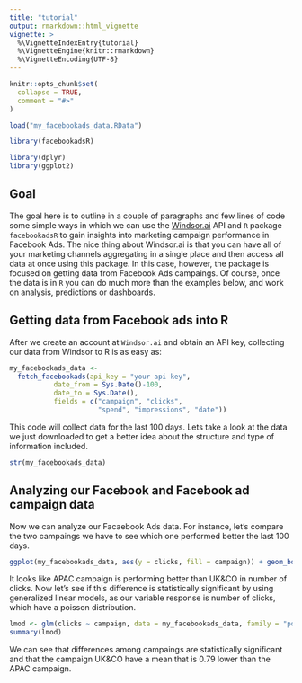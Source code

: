 ---
title: "tutorial"
output: rmarkdown::html_vignette
vignette: >
  %\VignetteIndexEntry{tutorial}
  %\VignetteEngine{knitr::rmarkdown}
  %\VignetteEncoding{UTF-8}
---

```{r, include = FALSE}
knitr::opts_chunk$set(
  collapse = TRUE,
  comment = "#>"
)

load("my_facebookads_data.RData")
```

```{r setup}
library(facebookadsR)

library(dplyr)
library(ggplot2)
```


## Goal

The goal here is to outline in a couple of paragraphs and few lines of code some simple ways in which we can use the [Windsor.ai](https://windsor.ai/) API and `R` package `facebookadsR` to gain insights into marketing campaign performance in Facebook Ads. The nice thing about Windsor.ai is that you can have all of your marketing channels aggregating in a single place and then access all data at once using this package. In this case, however, the package is focused on getting data from Facebook Ads campaings. Of course, once the data is in `R` you can do much more than the examples below, and work on analysis, predictions or dashboards.

## Getting data from Facebook ads into R

After we create an account at  `Windsor.ai`  and obtain an API key, collecting our data from Windsor to R is as easy as:


```{r, eval = FALSE}

my_facebookads_data <-
  fetch_facebookads(api_key = "your api key",
           date_from = Sys.Date()-100,
           date_to = Sys.Date(),
           fields = c("campaign", "clicks",
                      "spend", "impressions", "date")) 
```

This code will collect data for the last 100 days. Lets take a look at the data we just downloaded to get a better idea about the structure and type of information included. 

```{r}
str(my_facebookads_data)
```

## Analyzing our Facebook  and Facebook ad campaign data 

Now we can analyze our Facaebook Ads data. For instance, let's compare the two campaings we have to see which one performed better the last 100 days. 

```{r}
ggplot(my_facebookads_data, aes(y = clicks, fill = campaign)) + geom_boxplot()
```

It looks like APAC campaign is performing better than  UK&CO in number of clicks. Now let's see if this difference is statistically significant by using generalized linear models, as our variable response is number of clicks, which have a poisson distribution.

```{r}
lmod <- glm(clicks ~ campaign, data = my_facebookads_data, family = "poisson")
summary(lmod)
```

We can see that differences among campaings are statistically significant and that the campaign UK&CO have a mean that is 0.79 lower than the APAC campaign.
